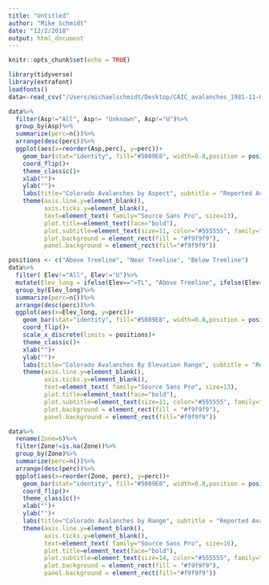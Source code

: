 ```yaml
---
title: "Untitled"
author: "Mike Schmidt"
date: "12/2/2018"
output: html_document
---
```


```r
knitr::opts_chunk$set(echo = TRUE)
```

```r
library(tidyverse)
library(extrafont)
loadfonts()
data<-read_csv("/Users/michaelschmidt/Desktop/CAIC_avalanches_1981-11-01_2018-12-02.csv")
```


```r
data%>%
  filter(Asp!="All", Asp!= "Unknown", Asp!="U")%>%
  group_by(Asp)%>%
  summarize(perc=n())%>%
  arrange(desc(perc))%>%
  ggplot(aes(x=reorder(Asp,perc), y=perc))+
    geom_bar(stat="identity", fill="#5089E8", width=0.8,position = position_dodge(width=0.2) )+
    coord_flip()+
    theme_classic()+
    xlab("")+
    ylab("")+
    labs(title="Colorado Avalanches by Aspect", subtitle = "Reported Avalanches in Colorado From 1981 through the winter of 2017")+
    theme(axis.line.y=element_blank(),
          axis.ticks.y=element_blank(),
          text=element_text( family="Source Sans Pro", size=13), 
          plot.title=element_text(face="bold"),
          plot.subtitle=element_text(size=11, color="#555555", family="Source Sans Pro Light"),
          plot.background = element_rect(fill = "#f9f9f9"),
          panel.background = element_rect(fill="#f9f9f9"))
```

```r
positions <- c("Above Treeline", "Near Treeline", "Below Treeline")
data%>%
  filter( Elev!="All", Elev!="U")%>%
  mutate(Elev_long = ifelse(Elev==">TL", "Above Treeline", ifelse(Elev=="<TL", "Below Treeline", "Near Treeline")))%>%
  group_by(Elev_long)%>%
  summarize(perc=n())%>%
  arrange(desc(perc))%>%
  ggplot(aes(x=Elev_long, y=perc))+
    geom_bar(stat="identity", fill="#5089E8", width=0.8,position = position_dodge(width=0.2) )+
    coord_flip()+
    scale_x_discrete(limits = positions)+
    theme_classic()+
    xlab("")+
    ylab("")+
    labs(title="Colorado Avalanches By Elevation Range", subtitle = "Reported Avalanches in Colorado From 1981 through the winter of 2017")+
    theme(axis.line.y=element_blank(),
          axis.ticks.y=element_blank(),
          text=element_text( family="Source Sans Pro", size=13), 
          plot.title=element_text(face="bold"),
          plot.subtitle=element_text(size=11, color="#555555", family="Source Sans Pro Light"),
          plot.background = element_rect(fill = "#f9f9f9"),
          panel.background = element_rect(fill="#f9f9f9"))
```


```r
data%>%
  rename(Zone=6)%>%
  filter(Zone!=is.na(Zone))%>%
  group_by(Zone)%>%
  summarize(perc=n())%>%
  arrange(desc(perc))%>%
  ggplot(aes(x=reorder(Zone, perc), y=perc))+
    geom_bar(stat="identity", fill="#5089E8", width=0.8,position = position_dodge(width=0.2) )+
    coord_flip()+
    theme_classic()+
    xlab("")+
    ylab("")+
    labs(title="Colorado Avalanches by Range", subtitle = "Reported Avalanches in Colorado From 1981 through the winter of 2017")+
    theme(axis.line.y=element_blank(),
          axis.ticks.y=element_blank(),
          text=element_text( family="Source Sans Pro", size=16), 
          plot.title=element_text(face="bold"),
          plot.subtitle=element_text(size=14, color="#555555", family="Source Sans Pro Light"),
          plot.background = element_rect(fill = "#f9f9f9"),
          panel.background = element_rect(fill="#f9f9f9"))
```




